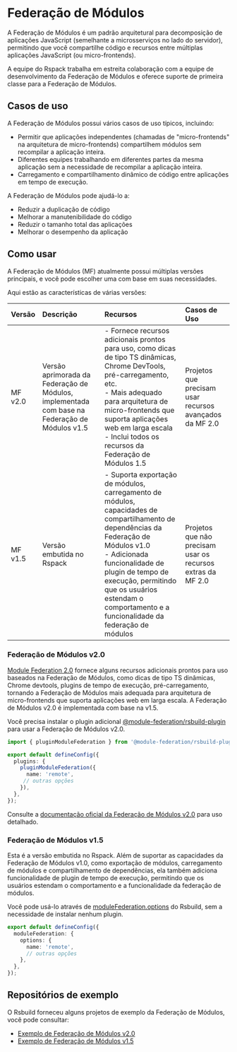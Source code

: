 # Federação de Módulos

A Federação de Módulos é um padrão arquitetural para decomposição de aplicações JavaScript (semelhante a microsserviços no lado do servidor), permitindo que você compartilhe código e recursos entre múltiplas aplicações JavaScript (ou micro-frontends).

A equipe do Rspack trabalha em estreita colaboração com a equipe de desenvolvimento da Federação de Módulos e oferece suporte de primeira classe para a Federação de Módulos.

## Casos de uso

A Federação de Módulos possui vários casos de uso típicos, incluindo:

- Permitir que aplicações independentes (chamadas de "micro-frontends" na arquitetura de micro-frontends) compartilhem módulos sem recompilar a aplicação inteira.
- Diferentes equipes trabalhando em diferentes partes da mesma aplicação sem a necessidade de recompilar a aplicação inteira.
- Carregamento e compartilhamento dinâmico de código entre aplicações em tempo de execução.

A Federação de Módulos pode ajudá-lo a:

- Reduzir a duplicação de código
- Melhorar a manutenibilidade do código
- Reduzir o tamanho total das aplicações
- Melhorar o desempenho da aplicação

## Como usar

A Federação de Módulos (MF) atualmente possui múltiplas versões principais, e você pode escolher uma com base em suas necessidades.

Aqui estão as características de várias versões:

| Versão  | Descrição                                                                                     | Recursos                                                                                                                                                                                                                                                                                                      | Casos de Uso                                                |
| :------ | :-------------------------------------------------------------------------------------------- | :------------------------------------------------------------------------------------------------------------------------------------------------------------------------------------------------------------------------------------------------------------------------------------------------------------ | :---------------------------------------------------------- |
| MF v2.0 | Versão aprimorada da Federação de Módulos, implementada com base na Federação de Módulos v1.5 | - Fornece recursos adicionais prontos para uso, como dicas de tipo TS dinâmicas, Chrome DevTools, pré-carregamento, etc.<br />- Mais adequado para arquitetura de micro-frontends que suporta aplicações web em larga escala <br />- Inclui todos os recursos da Federação de Módulos 1.5 <br />              | Projetos que precisam usar recursos avançados da MF 2.0     |
| MF v1.5 | Versão embutida no Rspack                                                                     | - Suporta exportação de módulos, carregamento de módulos, capacidades de compartilhamento de dependências da Federação de Módulos v1.0<br />- Adicionada funcionalidade de plugin de tempo de execução, permitindo que os usuários estendam o comportamento e a funcionalidade da federação de módulos <br /> | Projetos que não precisam usar os recursos extras da MF 2.0 |

### Federação de Módulos v2.0

[Module Federation 2.0](https://module-federation.io/blog/announcement.html) fornece alguns recursos adicionais prontos para uso baseados na Federação de Módulos, como dicas de tipo TS dinâmicas, Chrome devtools, plugins de tempo de execução, pré-carregamento, tornando a Federação de Módulos mais adequada para arquitetura de micro-frontends que suporta aplicações web em larga escala. A Federação de Módulos v2.0 é implementada com base na v1.5.

Você precisa instalar o plugin adicional [@module-federation/rsbuild-plugin](https://npmjs.com/package/@module-federation/rsbuild-plugin) para usar a Federação de Módulos v2.0.

```ts title="rsbuild.config.ts"
import { pluginModuleFederation } from '@module-federation/rsbuild-plugin';

export default defineConfig({
  plugins: {
    pluginModuleFederation({
      name: 'remote',
     // outras opções
    }),
  },
});
```

Consulte a [documentação oficial da Federação de Módulos v2.0](https://module-federation.io/) para uso detalhado.

### Federação de Módulos v1.5

Esta é a versão embutida no Rspack. Além de suportar as capacidades da Federação de Módulos v1.0, como exportação de módulos, carregamento de módulos e compartilhamento de dependências, ela também adiciona funcionalidade de plugin de tempo de execução, permitindo que os usuários estendam o comportamento e a funcionalidade da federação de módulos.

Você pode usá-lo através de [moduleFederation.options](/config/module-federation/options) do Rsbuild, sem a necessidade de instalar nenhum plugin.

```ts title="rsbuild.config.ts"
export default defineConfig({
  moduleFederation: {
    options: {
      name: 'remote',
      // outras opções
    },
  },
});
```

## Repositórios de exemplo

O Rsbuild forneceu alguns projetos de exemplo da Federação de Módulos, você pode consultar:

- [Exemplo de Federação de Módulos v2.0](https://github.com/rspack-contrib/rstack-examples/tree/main/rsbuild/module-federation-enhanced)
- [Exemplo de Federação de Módulos v1.5](https://github.com/rspack-contrib/rstack-examples/tree/main/rsbuild/module-federation)
